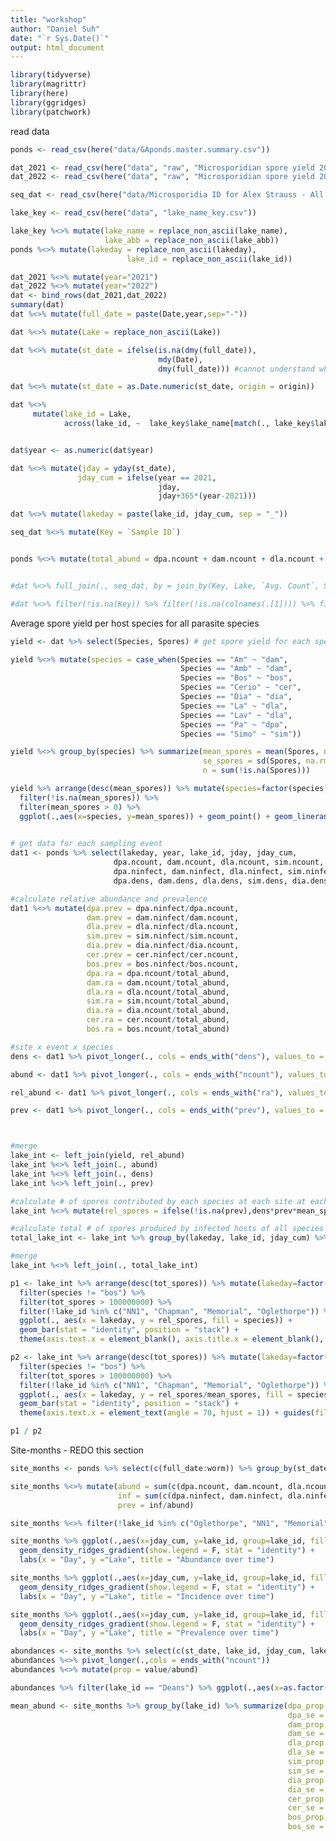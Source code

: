 ```yaml
---
title: "workshop"
author: "Daniel Suh"
date: "`r Sys.Date()`"
output: html_document
---
```


```r
library(tidyverse)
library(magrittr)
library(here)
library(ggridges)
library(patchwork)
```



read data
```r
ponds <- read_csv(here("data/GAponds.master.summary.csv"))

dat_2021 <- read_csv(here("data", "raw", "Microsporidian spore yield 2021.csv"))
dat_2022 <- read_csv(here("data", "raw", "Microsporidian spore yield 2022.csv"))

seq_dat <- read_csv(here("data/Microsporidia ID for Alex Strauss - All Samples.csv"))

lake_key <- read_csv(here("data", "lake_name_key.csv"))
```

```r
lake_key %<>% mutate(lake_name = replace_non_ascii(lake_name),
                     lake_abb = replace_non_ascii(lake_abb))
ponds %<>% mutate(lakeday = replace_non_ascii(lakeday),
                          lake_id = replace_non_ascii(lake_id))
```


```r
dat_2021 %<>% mutate(year="2021")
dat_2022 %<>% mutate(year="2022")
dat <- bind_rows(dat_2021,dat_2022)
summary(dat)
dat %<>% mutate(full_date = paste(Date,year,sep="-"))

dat %<>% mutate(Lake = replace_non_ascii(Lake))

dat %<>% mutate(st_date = ifelse(is.na(dmy(full_date)),
                                 mdy(Date),
                                 dmy(full_date))) #cannot understand why it is parsing into numeric rather than a date >:(

dat %<>% mutate(st_date = as.Date.numeric(st_date, origin = origin))

dat %<>%
     mutate(lake_id = Lake,
            across(lake_id, ~  lake_key$lake_name[match(., lake_key$lake_abb)]))


dat$year <- as.numeric(dat$year)

dat %<>% mutate(jday = yday(st_date),
               jday_cum = ifelse(year == 2021,
                                 jday,
                                 jday+365*(year-2021)))

dat %<>% mutate(lakeday = paste(lake_id, jday_cum, sep = "_"))
```


```r
seq_dat %<>% mutate(Key = `Sample ID`)


ponds %<>% mutate(total_abund = dpa.ncount + dam.ncount + dla.ncount + sim.ncount + dia.ncount + cer.ncount + bos.ncount) #make total abundance


#dat %<>% full_join(., seq_dat, by = join_by(Key, Lake, `Avg. Count`, Spores))

#dat %<>% filter(!is.na(Key)) %>% filter(!is.na(colnames(.[1]))) %>% filter(!is.na(Species)) %>% select(-colnames(.[1]))
```



Average spore yield per host species for all parasite species
```r

yield <- dat %>% select(Species, Spores) # get spore yield for each species

yield %<>% mutate(species = case_when(Species == "Am" ~ "dam",
                                      Species == "Amb" ~ "dam",
                                      Species == "Bos" ~ "bos",
                                      Species == "Cerio" ~ "cer",
                                      Species == "Dia" ~ "dia",
                                      Species == "La" ~ "dla",
                                      Species == "Lav" ~ "dla",
                                      Species == "Pa" ~ "dpa",
                                      Species == "Simo" ~ "sim"))

yield %<>% group_by(species) %>% summarize(mean_spores = mean(Spores, na.rm=T),
                                           se_spores = sd(Spores, na.rm=T)/sqrt(sum(!is.na(Spores))),
                                           n = sum(!is.na(Spores)))
```


```r
yield %>% arrange(desc(mean_spores)) %>% mutate(species=factor(species, levels=unique(species))) %>%
  filter(!is.na(mean_spores)) %>% 
  filter(mean_spores > 0) %>%
  ggplot(.,aes(x=species, y=mean_spores)) + geom_point() + geom_linerange(aes(ymin = mean_spores - se_spores, 
                                                                              ymax = mean_spores + se_spores))
```


```r
# get data for each sampling event
dat1 <- ponds %>% select(lakeday, year, lake_id, jday, jday_cum, 
                       dpa.ncount, dam.ncount, dla.ncount, sim.ncount, dia.ncount, cer.ncount, bos.ncount,
                       dpa.ninfect, dam.ninfect, dla.ninfect, sim.ninfect, dia.ninfect, cer.ninfect, bos.ninfect, 
                       dpa.dens, dam.dens, dla.dens, sim.dens, dia.dens, cer.dens, bos.dens, total_abund) %>% distinct() 

#calculate relative abundance and prevalence
dat1 %<>% mutate(dpa.prev = dpa.ninfect/dpa.ncount,
                 dam.prev = dam.ninfect/dam.ncount,
                 dla.prev = dla.ninfect/dla.ncount,
                 sim.prev = sim.ninfect/sim.ncount,
                 dia.prev = dia.ninfect/dia.ncount,
                 cer.prev = cer.ninfect/cer.ncount,
                 bos.prev = bos.ninfect/bos.ncount,
                 dpa.ra = dpa.ncount/total_abund,
                 dam.ra = dam.ncount/total_abund,
                 dla.ra = dla.ncount/total_abund,
                 sim.ra = sim.ncount/total_abund,
                 dia.ra = dia.ncount/total_abund,
                 cer.ra = cer.ncount/total_abund,
                 bos.ra = bos.ncount/total_abund)

#site x event x species
dens <- dat1 %>% pivot_longer(., cols = ends_with("dens"), values_to = "dens") %>% mutate(species = gsub(".dens","",name)) %>% select(lakeday, lake_id, jday_cum, dens, species)

abund <- dat1 %>% pivot_longer(., cols = ends_with("ncount"), values_to = "AB") %>% mutate(species = gsub(".ncount","",name)) %>% select(lakeday, lake_id, jday_cum, AB, species)

rel_abund <- dat1 %>% pivot_longer(., cols = ends_with("ra"), values_to = "RA") %>% mutate(species = gsub(".ra","",name)) %>% select(lakeday, lake_id, jday_cum, RA, species)

prev <- dat1 %>% pivot_longer(., cols = ends_with("prev"), values_to = "prev") %>% mutate(species = gsub(".prev","",name)) %>% select(lakeday, lake_id, jday_cum, prev, species)



#merge
lake_int <- left_join(yield, rel_abund)
lake_int %<>% left_join(., abund)
lake_int %<>% left_join(., dens)
lake_int %<>% left_join(., prev)

#calculate # of spores contributed by each species at each site at each sampling event
lake_int %<>% mutate(rel_spores = ifelse(!is.na(prev),dens*prev*mean_spores, 0))

#calculate total # of spores produced by infected hosts of all species at each site at each sampling event
total_lake_int <- lake_int %>% group_by(lakeday, lake_id, jday_cum) %>% summarize(tot_spores = sum(rel_spores, na.rm = T))

#merge
lake_int %<>% left_join(., total_lake_int)
```

```r
p1 <- lake_int %>% arrange(desc(tot_spores)) %>% mutate(lakeday=factor(lakeday, levels=unique(lakeday))) %>%
  filter(species != "bos") %>% 
  filter(tot_spores > 100000000) %>% 
  filter(!lake_id %in% c("NN1", "Chapman", "Memorial", "Oglethorpe")) %>% 
  ggplot(., aes(x = lakeday, y = rel_spores, fill = species)) + 
  geom_bar(stat = "identity", position = "stack") + 
  theme(axis.text.x = element_blank(), axis.title.x = element_blank(), axis.ticks.x = element_blank()) + labs(y = "# of Spores")

p2 <- lake_int %>% arrange(desc(tot_spores)) %>% mutate(lakeday=factor(lakeday, levels=unique(lakeday))) %>%
  filter(species != "bos") %>% 
  filter(tot_spores > 100000000) %>% 
  filter(!lake_id %in% c("NN1", "Chapman", "Memorial", "Oglethorpe")) %>% 
  ggplot(., aes(x = lakeday, y = rel_spores/mean_spores, fill = species)) + 
  geom_bar(stat = "identity", position = "stack") + 
  theme(axis.text.x = element_text(angle = 70, hjust = 1)) + guides(fill = "none") + labs(y = "# of infected individuals")

p1 / p2

```



Site-months - REDO this section
```r
site_months <- ponds %>% select(c(full_date:worm)) %>% group_by(st_date, lake_id) %>% distinct()

site_months %<>% mutate(abund = sum(c(dpa.ncount, dam.ncount, dla.ncount, sim.ncount, dia.ncount, cer.ncount, bos.ncount)),
                        inf = sum(c(dpa.ninfect, dam.ninfect, dla.ninfect, sim.ninfect, dia.ninfect, cer.ninfect, bos.ninfect)),
                        prev = inf/abund)

site_months %<>% filter(!lake_id %in% c("Oglethorpe", "NN1", "Memorial", "Chapman"))

site_months %>% ggplot(.,aes(x=jday_cum, y=lake_id, group=lake_id, fill=as.factor(lake_id), height = abund)) + 
  geom_density_ridges_gradient(show.legend = F, stat = "identity") + 
  labs(x = "Day", y ="Lake", title = "Abundance over time")

site_months %>% ggplot(.,aes(x=jday_cum, y=lake_id, group=lake_id, fill=as.factor(lake_id), height = inf)) + 
  geom_density_ridges_gradient(show.legend = F, stat = "identity") + 
  labs(x = "Day", y ="Lake", title = "Incidence over time")

site_months %>% ggplot(.,aes(x=jday_cum, y=lake_id, group=lake_id, fill=as.factor(lake_id), height = prev)) + 
  geom_density_ridges_gradient(show.legend = F, stat = "identity") + 
  labs(x = "Day", y ="Lake", title = "Prevalence over time")

```


```r
abundances <- site_months %>% select(c(st_date, lake_id, jday_cum, lakeday, dpa.ncount, dam.ncount, dla.ncount, sim.ncount, dia.ncount, cer.ncount, bos.ncount, abund))
abundances %<>% pivot_longer(.,cols = ends_with("ncount"))
abundances %<>% mutate(prop = value/abund)
```

```r
abundances %>% filter(lake_id == "Deans") %>% ggplot(.,aes(x=as.factor(jday_cum), y=prop, fill=name)) + geom_bar(stat = "identity", position="stack")
```


```r
mean_abund <- site_months %>% group_by(lake_id) %>% summarize(dpa_prop = mean(dpa.ncount/abund),
                                                              dpa_se = sd(dpa.ncount/abund)/sqrt(n()),
                                                              dam_prop = mean(dam.ncount/abund),
                                                              dam_se = sd(dam.ncount/abund)/sqrt(n()),
                                                              dla_prop = mean(dla.ncount/abund),
                                                              dla_se = sd(dla.ncount/abund)/sqrt(n()),
                                                              sim_prop = mean(sim.ncount/abund),
                                                              sim_se = sd(sim.ncount/abund)/sqrt(n()),
                                                              dia_prop = mean(dia.ncount/abund),
                                                              dia_se = sd(dia.ncount/abund)/sqrt(n()),
                                                              cer_prop = mean(cer.ncount/abund),
                                                              cer_se = sd(cer.ncount/abund)/sqrt(n()),
                                                              bos_prop = mean(bos.ncount/abund),
                                                              bos_se = sd(bos.ncount/abund)/sqrt(n()))
```



